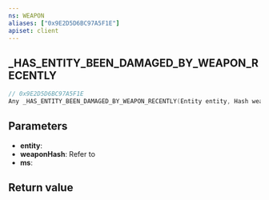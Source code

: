 ```yaml
---
ns: WEAPON
aliases: ["0x9E2D5D6BC97A5F1E"]
apiset: client
---
```

## _HAS_ENTITY_BEEN_DAMAGED_BY_WEAPON_RECENTLY

```c
// 0x9E2D5D6BC97A5F1E
Any _HAS_ENTITY_BEEN_DAMAGED_BY_WEAPON_RECENTLY(Entity entity, Hash weaponHash, int ms);
```


## Parameters
* **entity**:
* **weaponHash**: Refer to <EmbeddedEnum name="eWeaponHash" />
* **ms**:

## Return value
